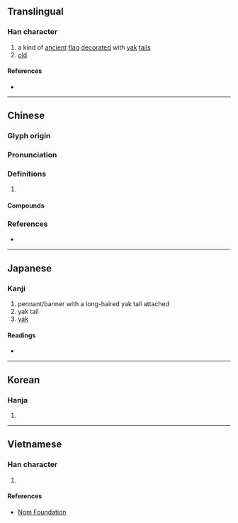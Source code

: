 {{character info/new}}
==Translingual==

===Han character===
{{Han char|rn=70|rad=方|as=06|sn=10|four=08214|canj=YSOHU|ids=⿸⿰方𠂉毛}}

# a kind of [[ancient]] [[flag]] [[decorate]]d with [[yak]] [[tail]]s
# [[old]]

====References====
* {{Han ref|kx=0482.180|dkj=13642|dj=0844.120|hdz=32177.060|uh=65C4|ud=26052|bh=D1D1|bd=53713}}

----

==Chinese==
{{zh-forms}}

===Glyph origin===
{{Han etym}}
{{Han compound|㫃|毛|c1=s|c2=p|ls=psc}}

===Pronunciation===
{{zh-pron
|m=máo
|c=mou4
|mn=mô͘
|mc=y
|oc=y
|cat=n,a
}}

===Definitions===
{{zh-hanzi}}

# {{rfdef|zh}}

====Compounds====
{{zh-der|干旄|旌旄|旄倪|擁旄|旄鉞|旄頭|旄丘|白旄|白旄黃鉞|旄騎|旄牛|節旄|騂旄|羽旄}}

===References===
* {{R:yue:mfccd}}

----

==Japanese==

===Kanji===
{{ja-kanji|grade=|rs=方06}}

# pennant/banner with a long-haired yak tail attached
# yak tail
# [[yak]]

====Readings====
* {{ja-readings
|goon=もう
|kanon=ぼう
|kun=[[はたかざり]] (hatakazari), [[おいぼれ]] (oibore)}}

----

==Korean==

===Hanja===
{{ko-hanja|hangeul=모|eumhun=|rv=mo|mr=mo|y=mo}}

# {{defn|lang=ko|sort=方06}}

----

==Vietnamese==

===Han character===
{{vi-hantu|rs=方06|mao}}

# {{defn|lang=vi|sort=方06}}

====References====
* [http://nomfoundation.org/common/nom_details.php?codepoint=65c4 Nom Foundation]
